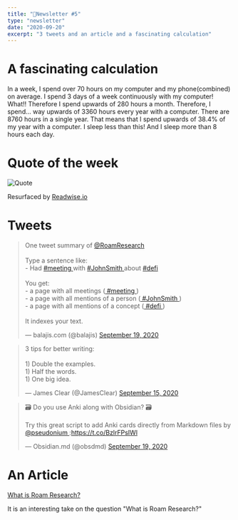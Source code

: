```yaml
---
title: "📧Newsletter #5"
type: "newsletter"
date: "2020-09-20"
excerpt: "3 tweets and an article and a fascinating calculation"
---
```


# A fascinating calculation

In a week, I spend over 70 hours on my computer and my phone(combined) on average.
I spend 3 days of a week continuously with my computer! What!! Therefore I spend
upwards of 280 hours a month. Therefore, I spend... way upwards of 3360 hours every
year with a computer. There are 8760 hours in a single year. That means that I spend
upwards of 38.4% of my year with a computer. I sleep less than this! And I sleep
more than 8 hours each day.

# Quote of the week

![Quote](../images/Quote-1.png)

Resurfaced by [Readwise.io](https://readwise.io)

# Tweets

<blockquote data-cards="hidden" class="twitter-tweet" data-dnt="true">
  <p lang="en" dir="ltr">
    One tweet summary of
    <a href="https://twitter.com/RoamResearch?ref_src=twsrc%5Etfw">
      @RoamResearch
    </a>
    <br />
    <br />
    Type a sentence like:
    <br />- Had <a href="https://twitter.com/hashtag/meeting?src=hash&amp;ref_src=twsrc%5Etfw">
      #meeting
    </a> with <a href="https://twitter.com/hashtag/JohnSmith?src=hash&amp;ref_src=twsrc%5Etfw">
      #JohnSmith
    </a> about <a href="https://twitter.com/hashtag/defi?src=hash&amp;ref_src=twsrc%5Etfw">
      #defi
    </a>
    <br />
    <br />
    You get:
    <br />- a page with all meetings (<a href="https://twitter.com/hashtag/meeting?src=hash&amp;ref_src=twsrc%5Etfw">
      #meeting
    </a>)<br />- a page with all mentions of a person (<a href="https://twitter.com/hashtag/JohnSmith?src=hash&amp;ref_src=twsrc%5Etfw">
      #JohnSmith
    </a>)<br />- a page with all mentions of a concept (<a href="https://twitter.com/hashtag/defi?src=hash&amp;ref_src=twsrc%5Etfw">
      #defi
    </a>)<br />
    <br />
    It indexes your text.
  </p>
  &mdash; balajis.com (@balajis)
  <a href="https://twitter.com/balajis/status/1307318284010758145?ref_src=twsrc%5Etfw">
    September 19, 2020
  </a>
</blockquote>
<blockquote class="twitter-tweet" data-dnt="true">
  <p lang="en" dir="ltr">
    3 tips for better writing:
    <br />
    <br />
    1) Double the examples.
    <br />
    1) Half the words.
    <br />
    1) One big idea.
  </p>
  &mdash; James Clear (@JamesClear)
  <a href="https://twitter.com/JamesClear/status/1305950332657205254?ref_src=twsrc%5Etfw">
    September 15, 2020
  </a>
</blockquote>

<blockquote class="twitter-tweet" data-dnt="true">
  <p lang="en" dir="ltr">
    🗃️ Do you use Anki along with Obsidian? 🗃️
    <br />
    <br />
    Try this great script to add Anki cards directly from Markdown files by <a href="https://twitter.com/pseudonium?ref_src=twsrc%5Etfw">
      @pseudonium
    </a> :<a href="https://t.co/BzlrFPsIWl">https://t.co/BzlrFPsIWl</a>
  </p>
  &mdash; Obsidian.md (@obsdmd) <a href="https://twitter.com/obsdmd/status/1307415059547684864?ref_src=twsrc%5Etfw">September 19, 2020</a>
</blockquote>

# An Article

[What is Roam Research?](https://roamingwriting.substack.com/p/what-is-roam-research)

It is an interesting take on the question "What is Roam Research?"
